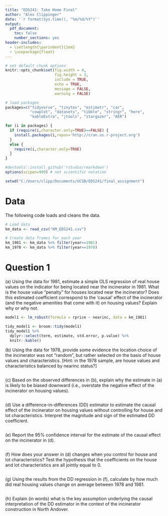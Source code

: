```yaml
---
title: "EDS241: Take Home Final"
author: "Alex Clippinger"
date: '`r format(Sys.time(), "%m/%d/%Y")`'
output: 
  pdf_document:
    toc: false
    number_sections: yes
header-includes:
  - \setlength{\parindent}{1em}
  - \usepackage{float}
--- 
```


``` r
# set default chunk options
knitr::opts_chunk$set(fig.width = 4, 
                      fig.height = 3, 
                      include = TRUE,
                      echo = TRUE, 
                      message = FALSE, 
                      warning = FALSE)

# load packages
packages=c("tidyverse", "tinytex", "estimatr", "car",
           "cowplot", "datasets", "tibble", "stringr", "here", 
           "kableExtra", "jtools", "stargazer", "AER")

for (i in packages) {
  if (require(i,character.only=TRUE)==FALSE) {
    install.packages(i,repos='http://cran.us.r-project.org')
  }
  else {
    require(i,character.only=TRUE)
  }
}

#devtools::install_github('rstudio/rmarkdown')
options(scipen=999) # not scientific notation

setwd("C:/Users/clipp/Documents/UCSB/EDS241/final_assignment")
```

# Data

\noindent The following code loads and cleans the data.

```r
# Load data
km_data <- read_csv("KM_EDS241.csv") 

# Create data frames for each year
km_1981 <- km_data %>% filter(year==1981)
km_1978 <- km_data %>% filter(year==1978)
```

# Question 1

\noindent (a) Using the data for 1981, estimate a simple OLS regression of real house values on the indicator for being located near the incinerator in 1981. What is the house value “penalty” for houses located near the incinerator? Does this estimated coefficient correspond to the ‘causal’ effect of the incinerator (and the negative amenities that come with it) on housing values? Explain why or why not.

```r
model1 <- lm_robust(formula = rprice ~ nearinc, data = km_1981)

tidy_model1 <- broom::tidy(model1)
tidy_model1 %>%
  dplyr::select(term, estimate, std.error, p.value) %>% 
  knitr::kable()
```




\noindent (b) Using the data for 1978, provide some evidence the location choice of the incinerator was not “random”, but rather selected on the basis of house values and characteristics. [Hint: in the 1978 sample, are house values and characteristics balanced by nearinc status?]


```r

```



\noindent (c) Based on the observed differences in (b), explain why the estimate in (a) is likely to be biased downward (i.e., overstate the negative effect of the incinerator on housing values).


```r

```



\noindent (d) Use a difference-in-differences (DD) estimator to estimate the causal effect of the incinerator on housing values without controlling for house and lot characteristics. Interpret the magnitude and sign of the estimated DD coefficient. 

```r

```



\noindent (e) Report the 95% confidence interval for the estimate of the causal effect on the incinerator in (d).

```r

```



\noindent (f) How does your answer in (d) changes when you control for house and lot characteristics? Test the hypothesis that the coefficients on the house and lot characteristics are all jointly equal to 0.

```r

```



\noindent (g)  Using the results from the DD regression in (f), calculate by how much did real housing values change on average between 1978 and 1981.


```r

```



\noindent (h) Explain (in words) what is the key assumption underlying the causal interpretation of the DD estimator in the context of the incinerator construction in North Andover.

```r

```


